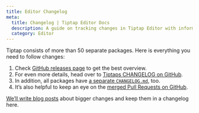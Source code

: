 ```yaml
---
title: Editor Changelog
meta:
  title: Changelog | Tiptap Editor Docs
  description: A guide on tracking changes in Tiptap Editor with information on how and where to follow updates for this multi-package system.
  category: Editor
---
```


Tiptap consists of more than 50 separate packages. Here is everything you need to follow changes:

1. Check [GitHub releases page](https://github.com/ueberdosis/tiptap/releases) to get the best overview.
2. For even more details, head over to [Tiptaps CHANGELOG on GitHub](https://github.com/ueberdosis/tiptap/blob/main/CHANGELOG.md).
3. In addition, all packages have [a separate `CHANGELOG.md`](https://github.com/ueberdosis/tiptap/blob/main/packages), too.
4. It’s also helpful to keep an eye on the [merged Pull Requests on GitHub](https://github.com/ueberdosis/tiptap/pulls?q=is%3Apr+is%3Aclosed).

[We’ll write blog posts](https://tiptap.dev/blog) about bigger changes and keep them in a changelog here.

